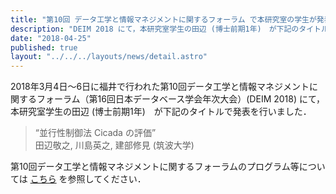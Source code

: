 ```yaml
---
title: "第10回 データ工学と情報マネジメントに関するフォーラム で本研究室の学生が発表しました"
description: "DEIM 2018 にて，本研究室学生の田辺 (博士前期1年)　が下記のタイトルで発表を行いました．"
date: "2018-04-25"
published: true
layout: "../../../layouts/news/detail.astro"
---
```


2018年3月4日〜6日に福井で行われた第10回データ工学と情報マネジメントに関するフォーラム（第16回日本データベース学会年次大会）(DEIM 2018) にて，本研究室学生の田辺 (博士前期1年)　が下記のタイトルで発表を行いました．

> “並行性制御法 Cicada の評価”  
> 田辺敬之, 川島英之, 建部修見 (筑波大学)

第10回データ工学と情報マネジメントに関するフォーラムのプログラム等については [こちら](http://db-event.jpn.org/deim2018/post/program/) を参照してください．
